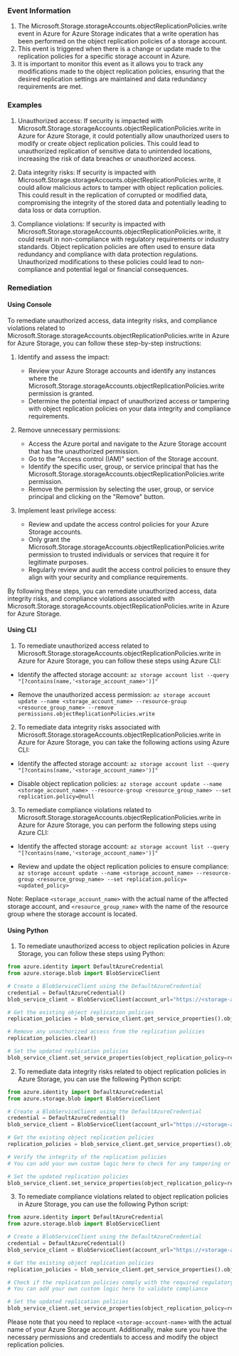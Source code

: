 
### Event Information

1. The Microsoft.Storage.storageAccounts.objectReplicationPolicies.write event in Azure for Azure Storage indicates that a write operation has been performed on the object replication policies of a storage account.
2. This event is triggered when there is a change or update made to the replication policies for a specific storage account in Azure.
3. It is important to monitor this event as it allows you to track any modifications made to the object replication policies, ensuring that the desired replication settings are maintained and data redundancy requirements are met.


### Examples

1. Unauthorized access: If security is impacted with Microsoft.Storage.storageAccounts.objectReplicationPolicies.write in Azure for Azure Storage, it could potentially allow unauthorized users to modify or create object replication policies. This could lead to unauthorized replication of sensitive data to unintended locations, increasing the risk of data breaches or unauthorized access.

2. Data integrity risks: If security is impacted with Microsoft.Storage.storageAccounts.objectReplicationPolicies.write, it could allow malicious actors to tamper with object replication policies. This could result in the replication of corrupted or modified data, compromising the integrity of the stored data and potentially leading to data loss or data corruption.

3. Compliance violations: If security is impacted with Microsoft.Storage.storageAccounts.objectReplicationPolicies.write, it could result in non-compliance with regulatory requirements or industry standards. Object replication policies are often used to ensure data redundancy and compliance with data protection regulations. Unauthorized modifications to these policies could lead to non-compliance and potential legal or financial consequences.

### Remediation

#### Using Console

To remediate unauthorized access, data integrity risks, and compliance violations related to Microsoft.Storage.storageAccounts.objectReplicationPolicies.write in Azure for Azure Storage, you can follow these step-by-step instructions:

1. Identify and assess the impact:
   - Review your Azure Storage accounts and identify any instances where the Microsoft.Storage.storageAccounts.objectReplicationPolicies.write permission is granted.
   - Determine the potential impact of unauthorized access or tampering with object replication policies on your data integrity and compliance requirements.

2. Remove unnecessary permissions:
   - Access the Azure portal and navigate to the Azure Storage account that has the unauthorized permission.
   - Go to the "Access control (IAM)" section of the Storage account.
   - Identify the specific user, group, or service principal that has the Microsoft.Storage.storageAccounts.objectReplicationPolicies.write permission.
   - Remove the permission by selecting the user, group, or service principal and clicking on the "Remove" button.

3. Implement least privilege access:
   - Review and update the access control policies for your Azure Storage accounts.
   - Only grant the Microsoft.Storage.storageAccounts.objectReplicationPolicies.write permission to trusted individuals or services that require it for legitimate purposes.
   - Regularly review and audit the access control policies to ensure they align with your security and compliance requirements.

By following these steps, you can remediate unauthorized access, data integrity risks, and compliance violations associated with Microsoft.Storage.storageAccounts.objectReplicationPolicies.write in Azure for Azure Storage.

#### Using CLI

1. To remediate unauthorized access related to Microsoft.Storage.storageAccounts.objectReplicationPolicies.write in Azure for Azure Storage, you can follow these steps using Azure CLI:

- Identify the affected storage account: `az storage account list --query "[?contains(name,'<storage_account_name>')]"`

- Remove the unauthorized access permission: `az storage account update --name <storage_account_name> --resource-group <resource_group_name> --remove permissions.objectReplicationPolicies.write`

2. To remediate data integrity risks associated with Microsoft.Storage.storageAccounts.objectReplicationPolicies.write in Azure for Azure Storage, you can take the following actions using Azure CLI:

- Identify the affected storage account: `az storage account list --query "[?contains(name,'<storage_account_name>')]"`

- Disable object replication policies: `az storage account update --name <storage_account_name> --resource-group <resource_group_name> --set replication.policy=@null`

3. To remediate compliance violations related to Microsoft.Storage.storageAccounts.objectReplicationPolicies.write in Azure for Azure Storage, you can perform the following steps using Azure CLI:

- Identify the affected storage account: `az storage account list --query "[?contains(name,'<storage_account_name>')]"`

- Review and update the object replication policies to ensure compliance: `az storage account update --name <storage_account_name> --resource-group <resource_group_name> --set replication.policy=<updated_policy>`

Note: Replace `<storage_account_name>` with the actual name of the affected storage account, and `<resource_group_name>` with the name of the resource group where the storage account is located.

#### Using Python

1. To remediate unauthorized access to object replication policies in Azure Storage, you can follow these steps using Python:

```python
from azure.identity import DefaultAzureCredential
from azure.storage.blob import BlobServiceClient

# Create a BlobServiceClient using the DefaultAzureCredential
credential = DefaultAzureCredential()
blob_service_client = BlobServiceClient(account_url="https://<storage-account-name>.blob.core.windows.net", credential=credential)

# Get the existing object replication policies
replication_policies = blob_service_client.get_service_properties().object_replication_policy

# Remove any unauthorized access from the replication policies
replication_policies.clear()

# Set the updated replication policies
blob_service_client.set_service_properties(object_replication_policy=replication_policies)
```

2. To remediate data integrity risks related to object replication policies in Azure Storage, you can use the following Python script:

```python
from azure.identity import DefaultAzureCredential
from azure.storage.blob import BlobServiceClient

# Create a BlobServiceClient using the DefaultAzureCredential
credential = DefaultAzureCredential()
blob_service_client = BlobServiceClient(account_url="https://<storage-account-name>.blob.core.windows.net", credential=credential)

# Get the existing object replication policies
replication_policies = blob_service_client.get_service_properties().object_replication_policy

# Verify the integrity of the replication policies
# You can add your own custom logic here to check for any tampering or modifications

# Set the updated replication policies
blob_service_client.set_service_properties(object_replication_policy=replication_policies)
```

3. To remediate compliance violations related to object replication policies in Azure Storage, you can use the following Python script:

```python
from azure.identity import DefaultAzureCredential
from azure.storage.blob import BlobServiceClient

# Create a BlobServiceClient using the DefaultAzureCredential
credential = DefaultAzureCredential()
blob_service_client = BlobServiceClient(account_url="https://<storage-account-name>.blob.core.windows.net", credential=credential)

# Get the existing object replication policies
replication_policies = blob_service_client.get_service_properties().object_replication_policy

# Check if the replication policies comply with the required regulatory requirements or industry standards
# You can add your own custom logic here to validate compliance

# Set the updated replication policies
blob_service_client.set_service_properties(object_replication_policy=replication_policies)
```

Please note that you need to replace `<storage-account-name>` with the actual name of your Azure Storage account. Additionally, make sure you have the necessary permissions and credentials to access and modify the object replication policies.

